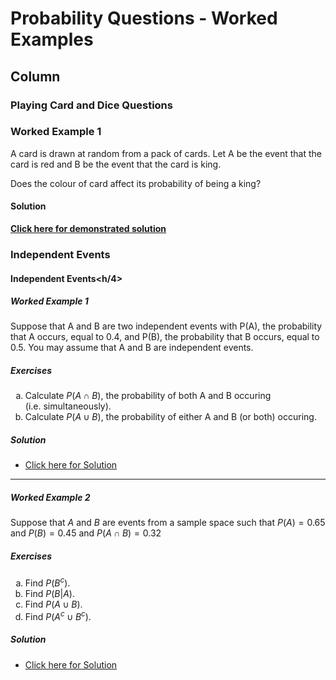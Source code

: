 Probability Questions - Worked Examples {data-navmenu="Introductory Probability"}
=====================================

Column {.tabset}
-------------------------------------------------


### Playing Card and Dice Questions

<h3> Worked Example 1</h3>
A card is drawn at random from a pack of cards. Let A be the event that the card is red
and B be the event that the card is king. 

Does the colour of card affect its probability of being a king?

<h4> Solution</h4>

<strong><a href="https://youtu.be/dNkw6VU3ZzU">Click here for demonstrated solution</a></strong>


### Independent Events

<h4> Independent Events<h/4>
<p>
<h5>Worked Example 1</h5>
Suppose that A and B are two independent events with P(A), the probability that A occurs, equal to 0.4, and P(B), the probability that B occurs, equal to 0.5.
You may assume that A and B are independent events.

<h5> Exercises </h5> 
a. Calculate $P(A \cap B)$, the probability of both A and B occuring (i.e. simultaneously).
b. Calculate $P(A \cup B)$, the probability of either A and B (or both) occuring.

<h5> Solution</h5> 
 
* <a href="https://youtu.be/eeFI0CY2P48">  Click here for Solution</a> 

<p>
-------------------------------------------------

<h5>Worked Example 2</h5>

Suppose that $A$ and $B$ are events from a sample space such that $P(A) = 0.65$ and $P(B) =0.45$ and $P(A\cap B) = 0.32$

<h5> Exercises </h5> 
a. Find $P(B^{c})$.
b. Find $P(B|A)$.
c. Find $P(A \;\cup\;B)$.
d. Find $P(A^{c} \;\cup\;B^{c})$.

<h5> Solution</h5> 
 
* <a href="https://youtu.be/ht3rRmPJ0Q4">  Click here for Solution</a> 